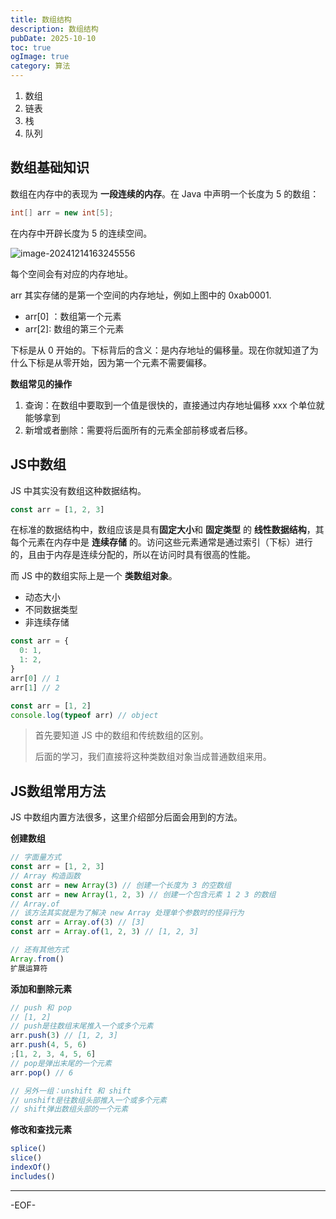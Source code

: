 ```yaml
---
title: 数组结构
description: 数组结构
pubDate: 2025-10-10
toc: true
ogImage: true
category: 算法
---
```


1. 数组
2. 链表
3. 栈
4. 队列

## 数组基础知识

数组在内存中的表现为 **一段连续的内存**。在 Java 中声明一个长度为 5 的数组：

```java
int[] arr = new int[5];
```

在内存中开辟长度为 5 的连续空间。

![image-20241214163245556](https://xiejie-typora.oss-cn-chengdu.aliyuncs.com/2024-12-14-083245.png)

每个空间会有对应的内存地址。

arr 其实存储的是第一个空间的内存地址，例如上图中的 0xab0001.

- arr[0] ：数组第一个元素
- arr[2]: 数组的第三个元素

下标是从 0 开始的。下标背后的含义：是内存地址的偏移量。现在你就知道了为什么下标是从零开始，因为第一个元素不需要偏移。

**数组常见的操作**

1. 查询：在数组中要取到一个值是很快的，直接通过内存地址偏移 xxx 个单位就能够拿到
2. 新增或者删除：需要将后面所有的元素全部前移或者后移。

## JS中数组

JS 中其实没有数组这种数据结构。

```js
const arr = [1, 2, 3]
```

在标准的数据结构中，数组应该是具有**固定大小**和 **固定类型** 的 **线性数据结构**，其每个元素在内存中是 **连续存储** 的。访问这些元素通常是通过索引（下标）进行的，且由于内存是连续分配的，所以在访问时具有很高的性能。

而 JS 中的数组实际上是一个 **类数组对象**。

- 动态大小
- 不同数据类型
- 非连续存储

```js
const arr = {
  0: 1,
  1: 2,
}
arr[0] // 1
arr[1] // 2
```

```js
const arr = [1, 2]
console.log(typeof arr) // object
```

> 首先要知道 JS 中的数组和传统数组的区别。
>
> 后面的学习，我们直接将这种类数组对象当成普通数组来用。

## JS数组常用方法

JS 中数组内置方法很多，这里介绍部分后面会用到的方法。

**创建数组**

```js
// 字面量方式
const arr = [1, 2, 3]
// Array 构造函数
const arr = new Array(3) // 创建一个长度为 3 的空数组
const arr = new Array(1, 2, 3) // 创建一个包含元素 1 2 3 的数组
// Array.of
// 该方法其实就是为了解决 new Array 处理单个参数时的怪异行为
const arr = Array.of(3) // [3]
const arr = Array.of(1, 2, 3) // [1, 2, 3]

// 还有其他方式
Array.from()
扩展运算符
```

**添加和删除元素**

```js
// push 和 pop
// [1, 2]
// push是往数组末尾推入一个或多个元素
arr.push(3) // [1, 2, 3]
arr.push(4, 5, 6)
;[1, 2, 3, 4, 5, 6]
// pop是弹出末尾的一个元素
arr.pop() // 6

// 另外一组：unshift 和 shift
// unshift是往数组头部推入一个或多个元素
// shift弹出数组头部的一个元素
```

**修改和查找元素**

```js
splice()
slice()
indexOf()
includes()
```

---

-EOF-
